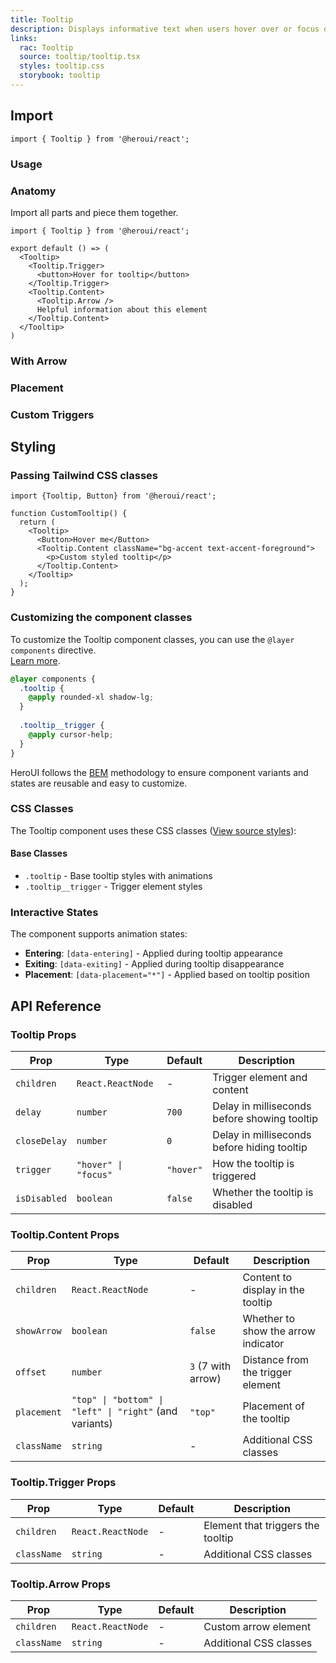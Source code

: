 ```yaml
---
title: Tooltip
description: Displays informative text when users hover over or focus on an element
links:
  rac: Tooltip
  source: tooltip/tooltip.tsx
  styles: tooltip.css
  storybook: tooltip
---
```


## Import

```tsx
import { Tooltip } from '@heroui/react';
```

### Usage

<ComponentPreview 
  name="tooltip-basic"
/>

### Anatomy

Import all parts and piece them together.

```tsx
import { Tooltip } from '@heroui/react';

export default () => (
  <Tooltip>
    <Tooltip.Trigger>
      <button>Hover for tooltip</button>
    </Tooltip.Trigger>
    <Tooltip.Content>
      <Tooltip.Arrow />
      Helpful information about this element
    </Tooltip.Content>
  </Tooltip>
)
```

### With Arrow

<ComponentPreview 
  name="tooltip-with-arrow"
/>

### Placement

<ComponentPreview 
  name="tooltip-placement"
/>

### Custom Triggers

<ComponentPreview 
  name="tooltip-custom-trigger"
/>

## Styling

### Passing Tailwind CSS classes

```tsx
import {Tooltip, Button} from '@heroui/react';

function CustomTooltip() {
  return (
    <Tooltip>
      <Button>Hover me</Button>
      <Tooltip.Content className="bg-accent text-accent-foreground">
        <p>Custom styled tooltip</p>
      </Tooltip.Content>
    </Tooltip>
  );
}
```

### Customizing the component classes

To customize the Tooltip component classes, you can use the `@layer components` directive.
<br/>[Learn more](https://tailwindcss.com/docs/adding-custom-styles#adding-component-classes).

```css
@layer components {
  .tooltip {
    @apply rounded-xl shadow-lg;
  }
  
  .tooltip__trigger {
    @apply cursor-help;
  }
}
```

HeroUI follows the [BEM](https://getbem.com/) methodology to ensure component variants and states are reusable and easy to customize.

### CSS Classes

The Tooltip component uses these CSS classes ([View source styles](https://github.com/heroui-inc/heroui/blob/v3/packages/styles/components/tooltip.css)):

#### Base Classes
- `.tooltip` - Base tooltip styles with animations
- `.tooltip__trigger` - Trigger element styles

### Interactive States

The component supports animation states:

- **Entering**: `[data-entering]` - Applied during tooltip appearance
- **Exiting**: `[data-exiting]` - Applied during tooltip disappearance
- **Placement**: `[data-placement="*"]` - Applied based on tooltip position

## API Reference

### Tooltip Props

| Prop | Type | Default | Description |
|------|------|---------|-------------|
| `children` | `React.ReactNode` | - | Trigger element and content |
| `delay` | `number` | `700` | Delay in milliseconds before showing tooltip |
| `closeDelay` | `number` | `0` | Delay in milliseconds before hiding tooltip |
| `trigger` | `"hover" \| "focus"` | `"hover"` | How the tooltip is triggered |
| `isDisabled` | `boolean` | `false` | Whether the tooltip is disabled |

### Tooltip.Content Props

| Prop | Type | Default | Description |
|------|------|---------|-------------|
| `children` | `React.ReactNode` | - | Content to display in the tooltip |
| `showArrow` | `boolean` | `false` | Whether to show the arrow indicator |
| `offset` | `number` | `3` (7 with arrow) | Distance from the trigger element |
| `placement` | `"top" \| "bottom" \| "left" \| "right"` (and variants) | `"top"` | Placement of the tooltip |
| `className` | `string` | - | Additional CSS classes |

### Tooltip.Trigger Props

| Prop | Type | Default | Description |
|------|------|---------|-------------|
| `children` | `React.ReactNode` | - | Element that triggers the tooltip |
| `className` | `string` | - | Additional CSS classes |

### Tooltip.Arrow Props

| Prop | Type | Default | Description |
|------|------|---------|-------------|
| `children` | `React.ReactNode` | - | Custom arrow element |
| `className` | `string` | - | Additional CSS classes |
